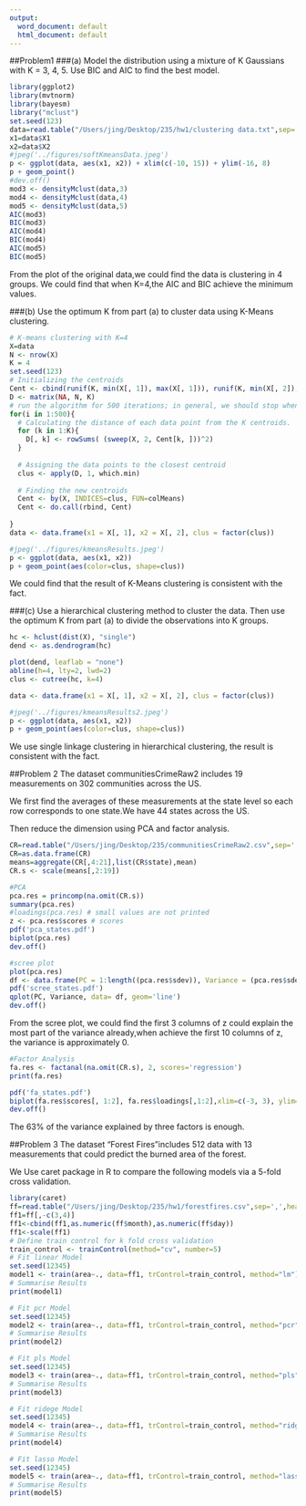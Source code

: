 ```yaml
---
output:
  word_document: default
  html_document: default
---
```


##Problem1
###(a) 
Model the distribution using a mixture of K Gaussians with 
K = 3, 4, 5. Use BIC and AIC to find the best model.

```r
library(ggplot2)
library(mvtnorm)
library(bayesm)
library("mclust")
set.seed(123)
data=read.table("/Users/jing/Desktop/235/hw1/clustering data.txt",sep=',',header=T)
x1=data$X1
x2=data$X2
#jpeg('../figures/softKmeansData.jpeg')
p <- ggplot(data, aes(x1, x2)) + xlim(c(-10, 15)) + ylim(-16, 8)
p + geom_point()
#dev.off()
mod3 <- densityMclust(data,3)
mod4 <- densityMclust(data,4)
mod5 <- densityMclust(data,5)
AIC(mod3)
BIC(mod3)
AIC(mod4)
BIC(mod4)
AIC(mod5)
BIC(mod5)
```
From the plot of the original data,we could find the data is clustering in 4 groups.
We could find that when K=4,the AIC and BIC achieve the minimum values.

###(b) 
Use the optimum K from part (a) to cluster data using K-Means clustering.
```r
# K-means clustering with K=4
X=data
N <- nrow(X)
K = 4
set.seed(123)
# Initializing the centroids 
Cent <- cbind(runif(K, min(X[, 1]), max(X[, 1])), runif(K, min(X[, 2]), max(X[, 2])) )
D <- matrix(NA, N, K)
# run the algorithm for 500 iterations; in general, we should stop when the assignments don't change anymore.
for(i in 1:500){
  # Calculating the distance of each data point from the K centroids.   
  for (k in 1:K){
    D[, k] <- rowSums( (sweep(X, 2, Cent[k, ]))^2)
  }
  
  # Assigning the data points to the closest centroid  
  clus <- apply(D, 1, which.min)
  
  # Finding the new centroids   
  Cent <- by(X, INDICES=clus, FUN=colMeans)  
  Cent <- do.call(rbind, Cent)  
  
}  
data <- data.frame(x1 = X[, 1], x2 = X[, 2], clus = factor(clus))

#jpeg('../figures/kmeansResults.jpeg')
p <- ggplot(data, aes(x1, x2))
p + geom_point(aes(color=clus, shape=clus)) 
```
We could find that the result of K-Means clustering is consistent with the fact.



###(c) 
Use a hierarchical clustering method to cluster the data. Then use the optimum K from
part (a) to divide the observations into K groups.
```r
hc <- hclust(dist(X), "single")
dend <- as.dendrogram(hc)

plot(dend, leaflab = "none")
abline(h=4, lty=2, lwd=2)
clus <- cutree(hc, k=4)

data <- data.frame(x1 = X[, 1], x2 = X[, 2], clus = factor(clus))

#jpeg('../figures/kmeansResults2.jpeg')
p <- ggplot(data, aes(x1, x2))
p + geom_point(aes(color=clus, shape=clus)) 

```
We use single linkage clustering in hierarchical clustering, the result is consistent with the fact.



##Problem 2
The dataset communitiesCrimeRaw2 includes 19 measurements on 302 communities across the US. 

We first find the averages of these measurements at the state level so each row corresponds to one state.We have 44 states across the US.

Then reduce the dimension using PCA and factor analysis. 
```r
CR=read.table("/Users/jing/Desktop/235/communitiesCrimeRaw2.csv",sep=',',header=T)
CR=as.data.frame(CR)
means=aggregate(CR[,4:21],list(CR$state),mean)
CR.s <- scale(means[,2:19])

#PCA
pca.res = princomp(na.omit(CR.s))
summary(pca.res)
#loadings(pca.res) # small values are not printed
z <- pca.res$scores # scores 
pdf('pca_states.pdf')
biplot(pca.res)
dev.off()

#scree plot
plot(pca.res)
df <- data.frame(PC = 1:length((pca.res$sdev)), Variance = (pca.res$sdev)^2)
pdf('scree_states.pdf')
qplot(PC, Variance, data= df, geom='line')
dev.off()
```
From the scree plot, we could find the first 3 columns of z could explain the most part of the variance already,when achieve the first 10 columns of z, the variance is approximately 0.
```r
#Factor Analysis
fa.res <- factanal(na.omit(CR.s), 2, scores='regression')
print(fa.res)

pdf('fa_states.pdf')
biplot(fa.res$scores[, 1:2], fa.res$loadings[,1:2],xlim=c(-3, 3), ylim=c(-1, 3))
dev.off()
```
The 63% of the variance explained by three factors is enough.

##Problem 3
The dataset “Forest Fires"includes 512 data with 13 measurements that could predict the burned area of the forest.


We Use caret package in R to compare the following models via a 5-fold cross validation.
```r
library(caret)
ff=read.table("/Users/jing/Desktop/235/hw1/forestfires.csv",sep=',',header=T)
ff1=ff[,-c(3,4)]
ff1<-cbind(ff1,as.numeric(ff$month),as.numeric(ff$day))
ff1<-scale(ff1)
# Define train control for k fold cross validation
train_control <- trainControl(method="cv", number=5)
# Fit linear Model
set.seed(12345)
model1 <- train(area~., data=ff1, trControl=train_control, method="lm")
# Summarise Results
print(model1)

# Fit pcr Model
set.seed(12345)
model2 <- train(area~., data=ff1, trControl=train_control, method="pcr")
# Summarise Results
print(model2)

# Fit pls Model
set.seed(12345)
model3 <- train(area~., data=ff1, trControl=train_control, method="pls")
# Summarise Results
print(model3)

# Fit ridege Model
set.seed(12345)
model4 <- train(area~., data=ff1, trControl=train_control, method="ridge")
# Summarise Results
print(model4)

# Fit lasso Model
set.seed(12345)
model5 <- train(area~., data=ff1, trControl=train_control, method="lasso")
# Summarise Results
print(model5)
```